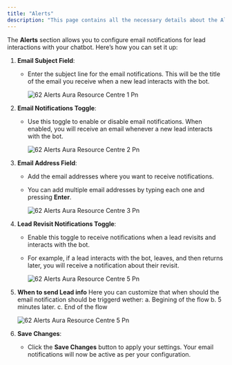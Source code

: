 ```yaml
---
title: "Alerts"
description: "This page contains all the necessary details about the Alerts section of the Whatsapp bot settings"
---
```


The **Alerts** section allows you to configure email notifications for lead interactions with your chatbot. Here’s how you can set it up:

1. **Email Subject Field**:
   - Enter the subject line for the email notifications. This will be the title of the email you receive when a new lead interacts with the bot.

     ![62 Alerts  Aura Resource Centre 1 Pn](/images/how-botpenguin-works/whatsapp-alerts/62.alerts__Aura_resource_centre-1.png)
2. **Email Notifications Toggle**:
   - Use this toggle to enable or disable email notifications. When enabled, you will receive an email whenever a new lead interacts with the bot.

     ![62 Alerts  Aura Resource Centre 2 Pn](/images/how-botpenguin-works/whatsapp-alerts/62.alerts__Aura_resource_centre-2.png)
3. **Email Address Field**:
   - Add the email addresses where you want to receive notifications.
   - You can add multiple email addresses by typing each one and pressing **Enter**.

     ![62 Alerts  Aura Resource Centre 3 Pn](/images/how-botpenguin-works/whatsapp-alerts/62.alerts__Aura_resource_centre-3.png)
4. **Lead Revisit Notifications Toggle**:
   - Enable this toggle to receive notifications when a lead revisits and interacts with the bot.
   - For example, if a lead interacts with the bot, leaves, and then returns later, you will receive a notification about their revisit.

     ![62 Alerts  Aura Resource Centre 5 Pn](/images/how-botpenguin-works/whatsapp-alerts/62.alerts__Aura_resource_centre-4.png)
5. **When to send Lead info** Here you can customize that when should the email notification should be triggerd wether: a. Begining of the flow b. 5 minutes later. c. End of the flow

   ![62 Alerts  Aura Resource Centre 5 Pn](/images/how-botpenguin-works/whatsapp-alerts/62.alerts__Aura_resource_centre-5.png)
6. **Save Changes**:
   - Click the **Save Changes** button to apply your settings. Your email notifications will now be active as per your configuration.
